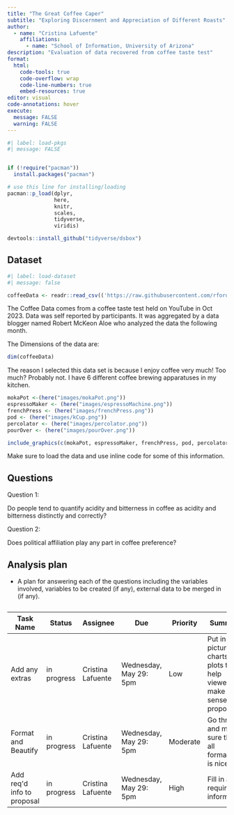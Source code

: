 ```yaml
---
title: "The Great Coffee Caper"
subtitle: "Exploring Discernment and Appreciation of Different Roasts"
author: 
  - name: "Cristina Lafuente"
    affiliations:
      - name: "School of Information, University of Arizona"
description: "Evaluation of data recovered from coffee taste test"
format:
  html:
    code-tools: true
    code-overflow: wrap
    code-line-numbers: true
    embed-resources: true
editor: visual
code-annotations: hover
execute:
  message: FALSE
  warning: FALSE
---
```


```r
#| label: load-pkgs
#| message: FALSE


if (!require("pacman")) 
  install.packages("pacman")

# use this line for installing/loading
pacman::p_load(dplyr,
               here,
               knitr,
               scales,
               tidyverse,
               viridis)

devtools::install_github("tidyverse/dsbox")
```

## Dataset

```r
#| label: load-dataset
#| message: false

coffeeData <- readr::read_csv(('https://raw.githubusercontent.com/rfordatascience/tidytuesday/master/data/2024/2024-05-14/coffee_survey.csv'))
```

The Coffee Data comes from a coffee taste test held on YouTube in Oct 2023. Data was self reported by participants. It was aggregated by a data blogger named Robert McKeon Aloe who analyzed the data the following month.

The Dimensions of the data are:

```r
dim(coffeeData)
```

The reason I selected this data set is because I enjoy coffee very much! Too much? Probably not. I have 6 different coffee brewing apparatuses in my kitchen.

```r
mokaPot <-(here("images/mokaPot.png"))
espressoMaker <- (here("images/espressoMachine.png"))
frenchPress <- (here("images/frenchPress.png"))
pod <- (here("images/kCup.png"))
percolator <- (here("images/percolator.png"))
pourOver <- (here("images/pourOver.png"))

include_graphics(c(mokaPot, espressoMaker, frenchPress, pod, percolator, pourOver))
```

Make sure to load the data and use inline code for some of this information.

## Questions

Question 1:

Do people tend to quantify acidity and bitterness in coffee as acidity and bitterness distinctly and correctly?

Question 2:

Does political affiliation play any part in coffee preference?

## Analysis plan

-   A plan for answering each of the questions including the variables involved, variables to be created (if any), external data to be merged in (if any).

```{=html}
<table>
  <caption>
    <span data-qmd="Weekly Plan of Attack Table: Last updated: 5/28/2024">
    </span>
  </caption>
  
  <thead>
    <tr>
      <th>Task Name</th>
      <th>Status</th>
      <th>Assignee</th>
      <th>Due</th>
      <th>Priority</th>
      <th>Summary</th>
    </tr>
  </thead>
  <tr>
    <td>Add any extras</td>
    <td>in progress</td>
    <td>Cristina Lafuente</td>
    <td>Wednesday, May 29: 5pm</td>
    <td>Low</td>
    <td>Put in pictures, charts or plots to help viewers make sense of proposal</td>
  </tr>
  <tr>
    <td>Format and Beautify</td>
    <td>in progress</td>
    <td>Cristina Lafuente</td>
    <td>Wednesday, May 29: 5pm</td>
    <td>Moderate</td>
    <td>Go through and make sure that all formatting is nice </td>
  </tr>
  <tr>
    <td>Add req'd info to proposal</td>
    <td>in progress</td>
    <td>Cristina Lafuente</td>
    <td>Wednesday, May 29: 5pm</td>
    <td>High</td>
    <td>Fill in all required information </td>
  </tr>
</table>
```
